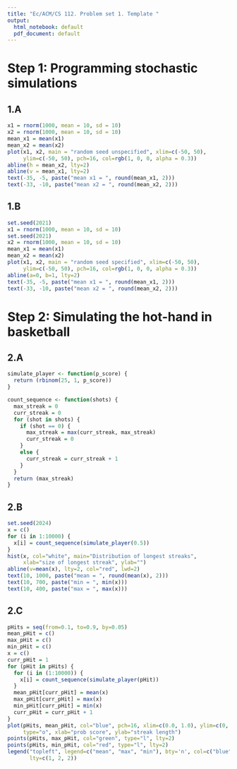 ```yaml
---
title: "Ec/ACM/CS 112. Problem set 1. Template "
output:
  html_notebook: default
  pdf_document: default
---
```



# Step 1: Programming stochastic simulations

## 1.A
```r
x1 = rnorm(1000, mean = 10, sd = 10)
x2 = rnorm(1000, mean = 10, sd = 10)
mean_x1 = mean(x1)
mean_x2 = mean(x2)
plot(x1, x2, main = "random seed unspecified", xlim=c(-50, 50), 
     ylim=c(-50, 50), pch=16, col=rgb(1, 0, 0, alpha = 0.3))
abline(h = mean_x2, lty=2)
abline(v = mean_x1, lty=2)
text(-35, -5, paste("mean x1 = ", round(mean_x1, 2)))
text(-33, -10, paste("mean x2 = ", round(mean_x2, 2)))
```
## 1.B
```r
set.seed(2021)
x1 = rnorm(1000, mean = 10, sd = 10)
set.seed(2021)
x2 = rnorm(1000, mean = 10, sd = 10)
mean_x1 = mean(x1)
mean_x2 = mean(x2)
plot(x1, x2, main = "random seed specified", xlim=c(-50, 50), 
     ylim=c(-50, 50), pch=16, col=rgb(1, 0, 0, alpha = 0.3))
abline(a=0, b=1, lty=2)
text(-35, -5, paste("mean x1 = ", round(mean_x1, 2)))
text(-33, -10, paste("mean x2 = ", round(mean_x2, 2)))


```
# Step 2: Simulating the hot-hand in basketball

## 2.A
```r
simulate_player <- function(p_score) {
  return (rbinom(25, 1, p_score))
}

count_sequence <- function(shots) {
  max_streak = 0
  curr_streak = 0
  for (shot in shots) {
    if (shot == 0) {
      max_streak = max(curr_streak, max_streak)
      curr_streak = 0
    }
    else {
      curr_streak = curr_streak + 1
    }
  }
  return (max_streak)
}
```

## 2.B
```r
set.seed(2024)
x = c()
for (i in 1:10000) {
  x[i] = count_sequence(simulate_player(0.5))
}
hist(x, col="white", main="Distribution of longest streaks",
     xlab="size of longest streak", ylab="")
abline(v=mean(x), lty=2, col="red", lwd=2)
text(10, 1000, paste("mean = ", round(mean(x), 2)))
text(10, 700, paste("min = ", min(x)))
text(10, 400, paste("max = ", max(x)))

```

## 2.C
```r
pHits = seq(from=0.1, to=0.9, by=0.05)
mean_pHit = c()
max_pHit = c()
min_pHit = c()
x = c()
curr_pHit = 1
for (pHit in pHits) {
  for (i in (1:10000)) {
    x[i] = count_sequence(simulate_player(pHit))
  }
  mean_pHit[curr_pHit] = mean(x)
  max_pHit[curr_pHit] = max(x)
  min_pHit[curr_pHit] = min(x)
  curr_pHit = curr_pHit + 1
}
plot(pHits, mean_pHit, col="blue", pch=16, xlim=c(0.0, 1.0), ylim=c(0, 25),
     type="o", xlab="prob score", ylab="streak length")
points(pHits, max_pHit, col="green", type="l", lty=2)
points(pHits, min_pHit, col="red", type="l", lty=2)
legend("topleft", legend=c("mean", "max", "min"), bty='n', col=c("blue", "green", "red"),
       lty=c(1, 2, 2))
```


